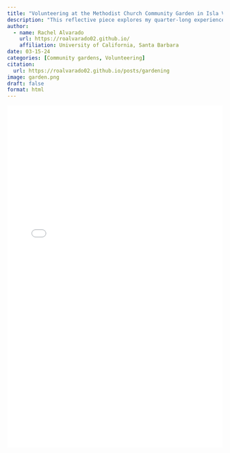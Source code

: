 ```yaml
---
title: "Volunteering at the Methodist Church Community Garden in Isla Vista - A Reflection" 
description: "This reflective piece explores my quarter-long experience volunteering at the Methodist Church Community Garden in Isla Vista. It was a space originally built to combat food insecurity and foster community connection. I entered with expectations of collaboration, learning, and social engagement, but the reality revealed gaps in visibility, participation, and impact. Through firsthand encounters, I assessed the challenges of gardening alone, the importance of community engagement, and the deeper systemic issues that prevent the success of food justice projects. Ultimately, this reflection explores the difference between intention and impact and what it takes to make a community garden work. "
author:
  - name: Rachel Alvarado 
    url: https://roalvarado02.github.io/
    affiliation: University of California, Santa Barbara 
date: 03-15-24
categories: [Community gardens, Volunteering]
citation: 
  url: https://roalvarado02.github.io/posts/gardening
image: garden.png
draft: false
format: html
---
```


::: {style="display: flex; justify-content: center;"}
<iframe
  src="garden.pdf"
  width="100%"
  height="800"
  style="border: none;"
  title="Embedded PDF">
</iframe>
:::
